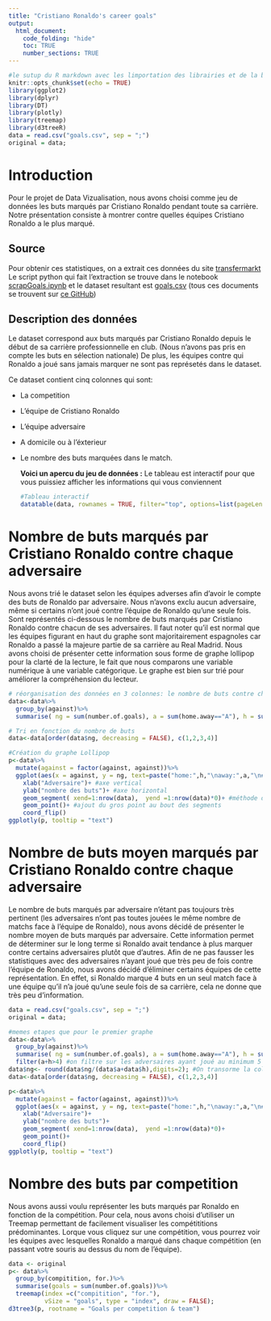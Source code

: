 ```yaml
---
title: "Cristiano Ronaldo's career goals"
output: 
  html_document:
    code_folding: "hide"
    toc: TRUE
    number_sections: TRUE
---
```


```r
#le sutup du R markdown avec les limportation des librairies et de la base de données
knitr::opts_chunk$set(echo = TRUE)
library(ggplot2)
library(dplyr)
library(DT)
library(plotly)
library(treemap)
library(d3treeR)
data = read.csv("goals.csv", sep = ";")
original = data;
```

# Introduction

  Pour le projet de Data Vizualisation, nous avons choisi comme jeu de données les buts marqués par Cristiano Ronaldo pendant toute sa carrière. Notre présentation consiste à montrer contre quelles équipes Cristiano Ronaldo a le plus marqué. 

## Source

Pour obtenir ces statistiques, on a extrait ces données du site [transfermarkt](https://www.transfermarkt.com/cristiano-ronaldo/alletore/spieler/8198/saison//verein/0/liga/0/wettbewerb//pos/0/trainer_id/0/minute/0/torart/0)
Le script python qui fait l'extraction se trouve dans le notebook [scrapGoals.ipynb](#) et le dataset resultant est [goals.csv](#) (tous ces documents se trouvent sur [ce GitHub](https://github.com/bigabdoo7/R-project))

## Description des données 

Le dataset correspond aux buts marqués par Cristiano Ronaldo depuis le début de sa carrière professionnelle en club. (Nous n'avons pas pris en compte les buts en sélection nationale)
De plus, les équipes contre qui Ronaldo a joué sans jamais marquer ne sont pas représetés dans le dataset.

Ce dataset contient cinq colonnes qui sont:

* La competition

* L'équipe de Cristiano Ronaldo

* L'équipe adversaire

* A domicile ou à l'éxterieur

* Le nombre des buts marquées dans le match.

  **Voici un apercu du jeu de données :**
Le tableau est interactif pour que vous puissiez afficher les informations qui vous conviennent
```r
#Tableau interactif
datatable(data, rownames = TRUE, filter="top", options=list(pageLength = 5, scrollX=T))
```

# Nombre de buts marqués par Cristiano Ronaldo contre chaque adversaire

Nous avons trié le dataset selon les équipes adverses afin d'avoir le compte des buts de Ronaldo par adversaire. Nous n'avons exclu aucun adversaire, même si certains n'ont joué contre l'équipe de Ronaldo qu'une seule fois. 
Sont représentés ci-dessous le nombre de buts marqués par Cristiano Ronaldo contre chacun de ses adversaires.
Il faut noter qu'il est normal que les équipes figurant en haut du graphe sont majoritairement espagnoles car Ronaldo a passé la majeure partie de sa carrière au Real Madrid.
Nous avons choisi de présenter cette information sous forme de graphe lollipop pour la clarté de la lecture, le fait que nous comparons une variable numérique à une variable catégorique. Le graphe est bien sur trié pour améliorer la compréhension du lecteur.


```r
# réorganisation des données en 3 colonnes: le nombre de buts contre chaque équipe, le nombre de matchs à domicile et le nombre de matchs à l'extérieur. 
data<-data%>%
  group_by(against)%>%
  summarise( ng = sum(number.of.goals), a = sum(home.away=="A"), h = sum(home.away=="H") )

# Tri en fonction du nombre de buts
data<-data[order(data$ng, decreasing = FALSE), c(1,2,3,4)]

#Création du graphe Lollipop
p<-data%>%
  mutate(against = factor(against, against))%>%
  ggplot(aes(x = against, y = ng, text=paste("home:",h,"\naway:",a,"\n#goals:",ng), sort = FALSE))+
    xlab("Adversaire")+ #axe vertical
    ylab("nombre des buts")+ #axe horizontal
    geom_segment( xend=1:nrow(data),  yend =1:nrow(data)*0)+ #méthode de contruction du lollipop
    geom_point()+ #ajout du gros point au bout des segments
    coord_flip() 
ggplotly(p, tooltip = "text")
```

# Nombre de buts moyen marqués par Cristiano Ronaldo contre chaque adversaire

Le nombre de buts marqués par adversaire n'étant pas toujours très pertinent (les adversaires n'ont pas toutes jouées le même nombre de matchs face à l'équipe de Ronaldo), nous avons décidé de présenter le nombre moyen de buts marqués par adversaire. Cette information permet de déterminer sur le long terme si Ronaldo avait tendance à plus marquer contre certains adversaires plutôt que d'autres. 
Afin de ne pas fausser les statistiques avec des adversaires n'ayant joué que très peu de fois contre l'équipe de Ronaldo, nous avons décidé d'éliminer certains équipes de cette représentation. En effet, si Ronaldo marque 4 buts en un seul match face à une équipe qu'il n'a joué qu'une seule fois de sa carrière, cela ne donne que très peu d'information. 

```r
data = read.csv("goals.csv", sep = ";")
original = data;

#memes etapes que pour le premier graphe
data<-data%>%
  group_by(against)%>%
  summarise( ng = sum(number.of.goals), a = sum(home.away=="A"), h = sum(home.away=="H")) %>%
  filter(a+h>4) #on filtre sur les adversaires ayant joué au minimum 5 fois contre Ronaldo
data$ng<- round(data$ng/(data$a+data$h),digits=2); #On transorme la colonne nombre de buts marqués en colonne moyenne des buts marqués
data<-data[order(data$ng, decreasing = FALSE), c(1,2,3,4)]

p<-data%>%
  mutate(against = factor(against, against))%>%
  ggplot(aes(x = against, y = ng, text=paste("home:",h,"\naway:",a,"\n#goals:",ng), sort = FALSE))+
    xlab("Adversaire")+
    ylab("nombre des buts")+
    geom_segment( xend=1:nrow(data),  yend =1:nrow(data)*0)+
    geom_point()+
    coord_flip()
ggplotly(p, tooltip = "text")
```

# Nombre des buts par competition

Nous avons aussi voulu représenter les buts marqués par Ronaldo en fonction de la compétition. Pour cela, nous avons choisi d'utiliser un Treemap permettant de facilement visualiser les compétititions prédominantes. 
Lorque vous cliquez sur une compétition, vous pourrez voir les équipes avec lesquelles Ronaldo a marqué dans chaque compétition (en passant votre souris au dessus du nom de l'équipe).

```r
data <- original
p<- data%>%
  group_by(compitition, for.)%>%
  summarise(goals = sum(number.of.goals))%>%
  treemap(index =c("compitition", "for."),
          vSize = "goals", type = "index", draw = FALSE);
d3tree3(p, rootname = "Goals per competition & team")
```
